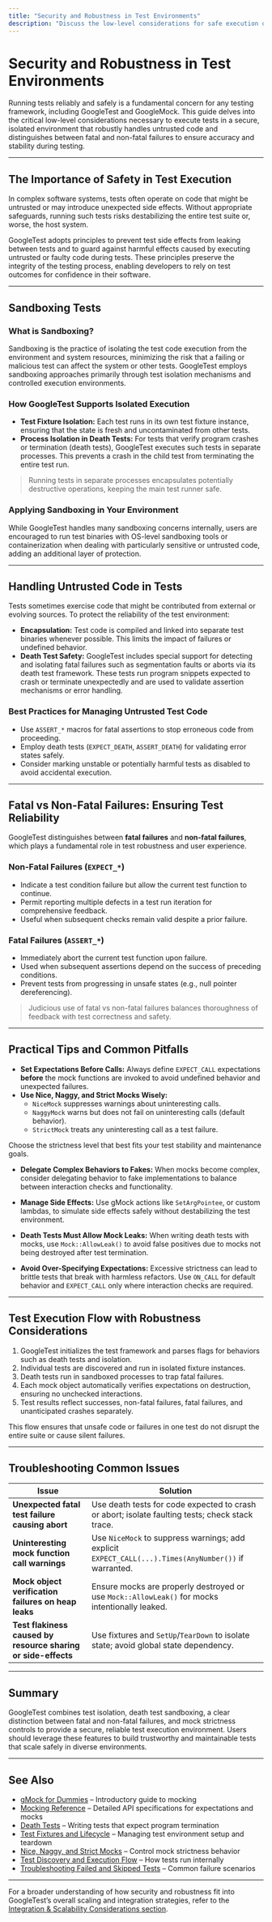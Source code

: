 ```yaml
---
title: "Security and Robustness in Test Environments"
description: "Discuss the low-level considerations for safe execution of tests, sandboxing, handling of untrusted code, and the role of fatal vs. non-fatal failures in ensuring test reliability."
---
```


# Security and Robustness in Test Environments

Running tests reliably and safely is a fundamental concern for any testing framework, including GoogleTest and GoogleMock. This guide delves into the critical low-level considerations necessary to execute tests in a secure, isolated environment that robustly handles untrusted code and distinguishes between fatal and non-fatal failures to ensure accuracy and stability during testing.

---

## The Importance of Safety in Test Execution

In complex software systems, tests often operate on code that might be untrusted or may introduce unexpected side effects. Without appropriate safeguards, running such tests risks destabilizing the entire test suite or, worse, the host system.

GoogleTest adopts principles to prevent test side effects from leaking between tests and to guard against harmful effects caused by executing untrusted or faulty code during tests. These principles preserve the integrity of the testing process, enabling developers to rely on test outcomes for confidence in their software.

---

## Sandboxing Tests

### What is Sandboxing?
Sandboxing is the practice of isolating the test code execution from the environment and system resources, minimizing the risk that a failing or malicious test can affect the system or other tests. GoogleTest employs sandboxing approaches primarily through test isolation mechanisms and controlled execution environments.

### How GoogleTest Supports Isolated Execution
- **Test Fixture Isolation:** Each test runs in its own test fixture instance, ensuring that the state is fresh and uncontaminated from other tests.
- **Process Isolation in Death Tests:** For tests that verify program crashes or termination (death tests), GoogleTest executes such tests in separate processes. This prevents a crash in the child test from terminating the entire test run.

> Running tests in separate processes encapsulates potentially destructive operations, keeping the main test runner safe.

### Applying Sandboxing in Your Environment
While GoogleTest handles many sandboxing concerns internally, users are encouraged to run test binaries with OS-level sandboxing tools or containerization when dealing with particularly sensitive or untrusted code, adding an additional layer of protection.

---

## Handling Untrusted Code in Tests

Tests sometimes exercise code that might be contributed from external or evolving sources. To protect the reliability of the test environment:

- **Encapsulation:** Test code is compiled and linked into separate test binaries whenever possible. This limits the impact of failures or undefined behavior.
- **Death Test Safety:** GoogleTest includes special support for detecting and isolating fatal failures such as segmentation faults or aborts via its death test framework. These tests run program snippets expected to crash or terminate unexpectedly and are used to validate assertion mechanisms or error handling.

### Best Practices for Managing Untrusted Test Code
- Use `ASSERT_*` macros for fatal assertions to stop erroneous code from proceeding.
- Employ death tests (`EXPECT_DEATH`, `ASSERT_DEATH`) for validating error states safely.
- Consider marking unstable or potentially harmful tests as disabled to avoid accidental execution.

---

## Fatal vs Non-Fatal Failures: Ensuring Test Reliability

GoogleTest distinguishes between **fatal failures** and **non-fatal failures**, which plays a fundamental role in test robustness and user experience.

### Non-Fatal Failures (`EXPECT_*`)
- Indicate a test condition failure but allow the current test function to continue.
- Permit reporting multiple defects in a test run iteration for comprehensive feedback.
- Useful when subsequent checks remain valid despite a prior failure.

### Fatal Failures (`ASSERT_*`)
- Immediately abort the current test function upon failure.
- Used when subsequent assertions depend on the success of preceding conditions.
- Prevent tests from progressing in unsafe states (e.g., null pointer dereferencing).

> Judicious use of fatal vs non-fatal failures balances thoroughness of feedback with test correctness and safety.

---

## Practical Tips and Common Pitfalls

- **Set Expectations Before Calls:** Always define `EXPECT_CALL` expectations **before** the mock functions are invoked to avoid undefined behavior and unexpected failures.
- **Use Nice, Naggy, and Strict Mocks Wisely:**
  - `NiceMock` suppresses warnings about uninteresting calls.
  - `NaggyMock` warns but does not fail on uninteresting calls (default behavior).
  - `StrictMock` treats any uninteresting call as a test failure.

Choose the strictness level that best fits your test stability and maintenance goals.

- **Delegate Complex Behaviors to Fakes:** When mocks become complex, consider delegating behavior to fake implementations to balance between interaction checks and functionality.

- **Manage Side Effects:** Use gMock actions like `SetArgPointee`, or custom lambdas, to simulate side effects safely without destabilizing the test environment.

- **Death Tests Must Allow Mock Leaks:** When writing death tests with mocks, use `Mock::AllowLeak()` to avoid false positives due to mocks not being destroyed after test termination.

- **Avoid Over-Specifying Expectations:** Excessive strictness can lead to brittle tests that break with harmless refactors. Use `ON_CALL` for default behavior and `EXPECT_CALL` only where interaction checks are required.

---

## Test Execution Flow with Robustness Considerations

1. GoogleTest initializes the test framework and parses flags for behaviors such as death tests and isolation.
2. Individual tests are discovered and run in isolated fixture instances.
3. Death tests run in sandboxed processes to trap fatal failures.
4. Each mock object automatically verifies expectations on destruction, ensuring no unchecked interactions.
5. Test results reflect successes, non-fatal failures, fatal failures, and unanticipated crashes separately.

This flow ensures that unsafe code or failures in one test do not disrupt the entire suite or cause silent failures.

---

## Troubleshooting Common Issues

| Issue                                                  | Solution                                                                                     |
|--------------------------------------------------------|----------------------------------------------------------------------------------------------|
| **Unexpected fatal test failure causing abort**       | Use death tests for code expected to crash or abort; isolate faulting tests; check stack trace.|
| **Uninteresting mock function call warnings**          | Use `NiceMock` to suppress warnings; add explicit `EXPECT_CALL(...).Times(AnyNumber())` if warranted.|
| **Mock object verification failures on heap leaks**    | Ensure mocks are properly destroyed or use `Mock::AllowLeak()` for mocks intentionally leaked.|
| **Test flakiness caused by resource sharing or side-effects** | Use fixtures and `SetUp`/`TearDown` to isolate state; avoid global state dependency.|

---

## Summary

GoogleTest combines test isolation, death test sandboxing, a clear distinction between fatal and non-fatal failures, and mock strictness controls to provide a secure, reliable test execution environment. Users should leverage these features to build trustworthy and maintainable tests that scale safely in diverse environments.

---

## See Also
- [gMock for Dummies](https://google.github.io/googletest/gmock_for_dummies.html) – Introductory guide to mocking
- [Mocking Reference](../reference/mocking.md) – Detailed API specifications for expectations and mocks
- [Death Tests](../advanced.md#death-tests) – Writing tests that expect program termination
- [Test Fixtures and Lifecycle](../api-reference/core-apis/test-fixtures-and-lifecycle.md) – Managing test environment setup and teardown
- [Nice, Naggy, and Strict Mocks](../api-reference/mocking-framework/nice-strict-mocks.md) – Control mock strictness behavior
- [Test Discovery and Execution Flow](../concepts/core-architecture/test-discovery-execution.md) – How tests run internally
- [Troubleshooting Failed and Skipped Tests](../getting-started/troubleshooting-faq/initial-test-troubles.md) – Common failure scenarios

---

For a broader understanding of how security and robustness fit into GoogleTest’s overall scaling and integration strategies, refer to the [Integration & Scalability Considerations section](../concepts/integration-scalability/security-robustness-models.md).
